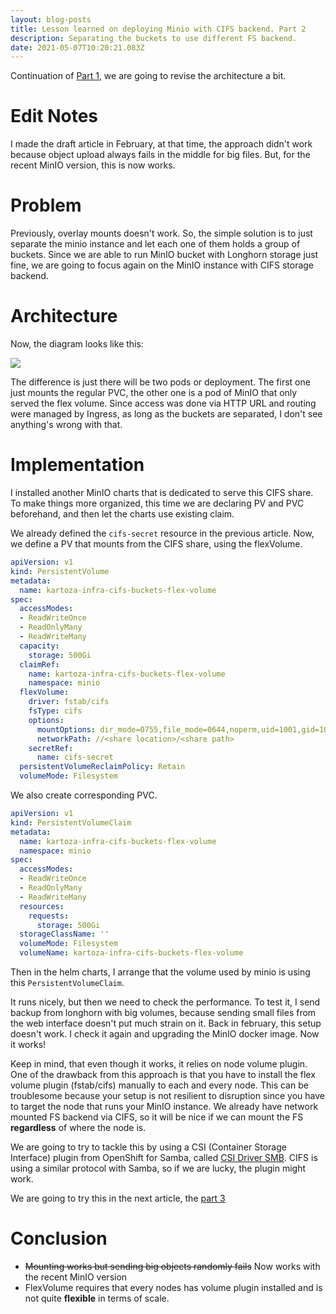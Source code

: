```yaml
---
layout: blog-posts
title: Lesson learned on deploying Minio with CIFS backend. Part 2
description: Separating the buckets to use different FS backend.
date: 2021-05-07T10:20:21.083Z
---
```

Continuation of [Part 1](/soft-dev/2021--05--07--10--lesson-learned-on-deploying-minio-with-cifs-backend-part-1), we are going to revise the architecture a bit.

# Edit Notes

I made the draft article in February, at that time, the approach didn't work because object upload always fails in the middle for big files.
But, for the recent MinIO version, this is now works.

# Problem

Previously, overlay mounts doesn't work. So, the simple solution is to just separate the minio instance and let each one of them holds a group of buckets.
 Since we are able to run MinIO bucket with Longhorn storage just fine, we are going to focus again on the MinIO instance with CIFS storage backend.

# Architecture

Now, the diagram looks like this:

![](/images/uploads/backup-architecture.part-2.png)

The difference is just there will be two pods or deployment.
The first one just mounts the regular PVC, the other one is a pod of MinIO that only served the flex volume.
Since access was done via HTTP URL and routing were managed by Ingress, as long as the buckets are separated, I don't see anything's wrong with that.

# Implementation

I installed another MinIO charts that is dedicated to serve this CIFS share. To make things more organized, this time we are declaring PV and PVC 
beforehand, and then let the charts use existing claim.

We already defined the `cifs-secret` resource in the previous article. Now, we define a PV that mounts from the CIFS share, using the flexVolume.

```yaml
apiVersion: v1
kind: PersistentVolume
metadata:
  name: kartoza-infra-cifs-buckets-flex-volume
spec:
  accessModes:
  - ReadWriteOnce
  - ReadOnlyMany
  - ReadWriteMany
  capacity:
    storage: 500Gi
  claimRef:
    name: kartoza-infra-cifs-buckets-flex-volume
    namespace: minio
  flexVolume:
    driver: fstab/cifs
    fsType: cifs
    options:
      mountOptions: dir_mode=0755,file_mode=0644,noperm,uid=1001,gid=1001
      networkPath: //<share location>/<share path>
    secretRef:
      name: cifs-secret
  persistentVolumeReclaimPolicy: Retain
  volumeMode: Filesystem
```

We also create corresponding PVC.

```yaml
apiVersion: v1
kind: PersistentVolumeClaim
metadata:
  name: kartoza-infra-cifs-buckets-flex-volume
  namespace: minio
spec:
  accessModes:
  - ReadWriteOnce
  - ReadOnlyMany
  - ReadWriteMany
  resources:
    requests:
      storage: 500Gi
  storageClassName: ''
  volumeMode: Filesystem
  volumeName: kartoza-infra-cifs-buckets-flex-volume
```

Then in the helm charts, I arrange that the volume used by minio is using this `PersistentVolumeClaim`.

It runs nicely, but then we need to check the performance. To test it, I send backup from longhorn with big volumes, because sending small files 
from the web interface doesn't put much strain on it. Back in february, this setup doesn't work. I check it again and upgrading the MinIO docker image.
Now it works!

Keep in mind, that even though it works, it relies on node volume plugin. One of the drawback from this approach is that you have to install the 
flex volume plugin (fstab/cifs) manually to each and every node. This can be troublesome because your setup is not resilient to disruption
since you have to target the node that runs your MinIO instance. We already have network mounted FS backend via CIFS, so it will be nice if we 
can mount the FS **regardless** of where the node is. 

We are going to try to tackle this by using a CSI (Container Storage Interface) plugin from OpenShift for Samba, called [CSI Driver SMB](https://github.com/kubernetes-csi/csi-driver-smb).
CIFS is using a similar protocol with Samba, so if we are lucky, the plugin might work.

We are going to try this in the next article, the [part 3](/soft-dev/2021--05--14--10--lesson-learned-on-deploying-minio-with-cifs-backend-part-3/)

# Conclusion

 - ~~Mounting works but sending big objects randomly fails~~ Now works with the recent MinIO version
 - FlexVolume requires that every nodes has volume plugin installed and is not quite **flexible** in terms of scale.
